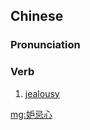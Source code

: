 ==Chinese==
{{zh-forms|type=21}}

===Pronunciation===
{{zh-pron
|m=dùjìxīn
|cat=v
}}

===Verb===
{{zh-verb}}
# [[jealousy]]

[[mg:妒忌心]]